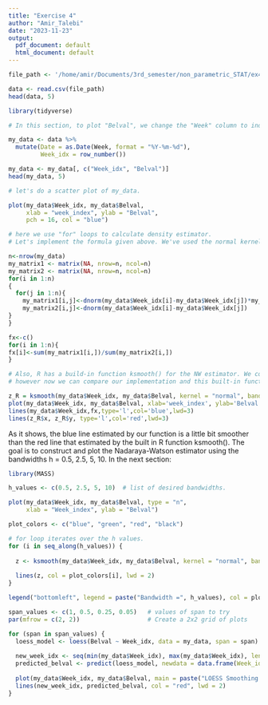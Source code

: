 ```yaml
---
title: "Exercise 4"
author: "Amir_Talebi"
date: "2023-11-23"
output:
  pdf_document: default
  html_document: default
---
```




```r

file_path <- '/home/amir/Documents/3rd_semester/non_parametric_STAT/ex4/belvalsearches.csv'

data <- read.csv(file_path)
head(data, 5)
```

```r
library(tidyverse)

# In this section, to plot "Belval", we change the "Week" column to index. So, it is easier to visualize. 

my_data <- data %>%
  mutate(Date = as.Date(Week, format = "%Y-%m-%d"),
         Week_idx = row_number())

my_data <- my_data[, c("Week_idx", "Belval")]
head(my_data, 5)
```


```r
# let's do a scatter plot of my_data.

plot(my_data$Week_idx, my_data$Belval, 
     xlab = "week_index", ylab = "Belval",
     pch = 16, col = "blue")

```



```r
# here we use "for" loops to calculate density estimator. 
# Let's implement the formula given above. We've used the normal kernel function and bandwidth h = 1 to do the estimations. however, we can set any h>0 we wish. 

n<-nrow(my_data)
my_matrix1 <- matrix(NA, nrow=n, ncol=n)
my_matrix2 <- matrix(NA, nrow=n, ncol=n)  
for(i in 1:n)
{
  for(j in 1:n){
    my_matrix1[i,j]<-dnorm(my_data$Week_idx[i]-my_data$Week_idx[j])*my_data$Belval[j]
    my_matrix2[i,j]<-dnorm(my_data$Week_idx[i]-my_data$Week_idx[j])
}
}

fx<-c()
for(i in 1:n){
fx[i]<-sum(my_matrix1[i,])/sum(my_matrix2[i,])
}

```


```r

# Also, R has a build-in function ksmooth() for the NW estimator. We could use it simply as well, 
# however now we can compare our implementation and this built-in function performance. 

z_R = ksmooth(my_data$Week_idx, my_data$Belval, kernel = "normal", bandwidth = 1)
plot(my_data$Week_idx, my_data$Belval, xlab='week_index', ylab='Belval')
lines(my_data$Week_idx,fx,type='l',col='blue',lwd=3)
lines(z_R$x, z_R$y, type='l',col='red',lwd=3)

```

As it shows, the blue line estimated by our function is a little bit smoother than the red line that estimated by the built in R function ksmooth(). The goal is to construct and plot the Nadaraya-Watson estimator using the bandwidths h = 0.5, 2.5, 5, 10. In the next section:

```r
library(MASS)

h_values <- c(0.5, 2.5, 5, 10)  # list of desired bandwidths. 

plot(my_data$Week_idx, my_data$Belval, type = "n",
     xlab = "Week_index", ylab = "Belval")

plot_colors <- c("blue", "green", "red", "black")

# for loop iterates over the h values.
for (i in seq_along(h_values)) {
  
  z <- ksmooth(my_data$Week_idx, my_data$Belval, kernel = "normal", bandwidth = h_values[i])
  
  lines(z, col = plot_colors[i], lwd = 2)
}

legend("bottomleft", legend = paste("Bandwidth =", h_values), col = plot_colors, lty = 1, lwd = 2, cex = 0.8)

```









```r
span_values <- c(1, 0.5, 0.25, 0.05)   # values of span to try
par(mfrow = c(2, 2))                   # Create a 2x2 grid of plots

for (span in span_values) {
  loess_model <- loess(Belval ~ Week_idx, data = my_data, span = span)   # LOESS smoothing
  
  new_week_idx <- seq(min(my_data$Week_idx), max(my_data$Week_idx), length.out = 100)
  predicted_belval <- predict(loess_model, newdata = data.frame(Week_idx = new_week_idx))
  
  plot(my_data$Week_idx, my_data$Belval, main = paste("LOESS Smoothing (Span =", span, ")", sep = ""), xlab = "Week_idx", ylab = "Belval")
  lines(new_week_idx, predicted_belval, col = "red", lwd = 2)
}

```
